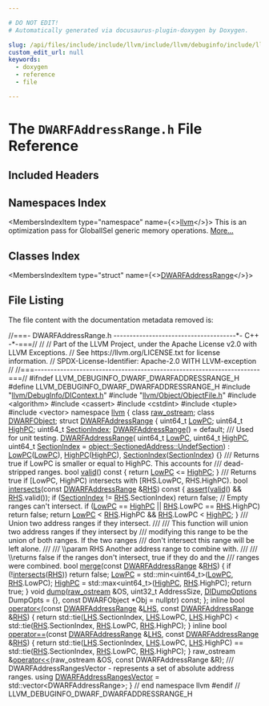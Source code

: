 ```yaml
---

# DO NOT EDIT!
# Automatically generated via docusaurus-plugin-doxygen by Doxygen.

slug: /api/files/include/include/llvm/include/llvm/debuginfo/include/llvm/debuginfo/dwarf/dwarfaddressrange-h
custom_edit_url: null
keywords:
  - doxygen
  - reference
  - file

---
```





# The `DWARFAddressRange.h` File Reference

<DoxygenPage pluginConfig={pluginConfig}>



## Included Headers

<IncludesList>
<IncludesListItem
  filePath="llvm/DebugInfo/DIContext.h"
  permalink="/docs/api/files/include/include/llvm/include/llvm/debuginfo/dicontext-h"
  isLocal="true" />
<IncludesListItem
  filePath="llvm/Object/ObjectFile.h"
  permalink="/docs/api/files/include/include/llvm/include/llvm/object/objectfile-h"
  isLocal="true" />
<IncludesListItem
  filePath="algorithm"
  permalink=""
  isLocal="false" />
<IncludesListItem
  filePath="cassert"
  permalink=""
  isLocal="false" />
<IncludesListItem
  filePath="cstdint"
  permalink=""
  isLocal="false" />
<IncludesListItem
  filePath="tuple"
  permalink=""
  isLocal="false" />
<IncludesListItem
  filePath="vector"
  permalink=""
  isLocal="false" />
</IncludesList>

## Namespaces Index

<MembersIndex>

<MembersIndexItem
  type="namespace"
  name={<><a href="/docs/api/namespaces/llvm">llvm</a></>}>
This is an optimization pass for GlobalISel generic memory operations. <a href="/docs/api/namespaces/llvm/#details">More...</a>
</MembersIndexItem>

</MembersIndex>

## Classes Index

<MembersIndex>

<MembersIndexItem
  type="struct"
  name={<><a href="/docs/api/structs/llvm/dwarfaddressrange">DWARFAddressRange</a></>}>
</MembersIndexItem>

</MembersIndex>


## File Listing

The file content with the documentation metadata removed is:

<ProgramListing>

<Link id="l00001" /><CodeLine lineNumber="1"><Highlight kind="comment">//===- DWARFAddressRange.h --------------------------------------&#42;- C++ -&#42;-===//</Highlight><Highlight kind="normal"></Highlight></CodeLine>
<Link id="l00002" /><CodeLine lineNumber="2"><Highlight kind="normal"></Highlight><Highlight kind="comment">//</Highlight><Highlight kind="normal"></Highlight></CodeLine>
<Link id="l00003" /><CodeLine lineNumber="3"><Highlight kind="normal"></Highlight><Highlight kind="comment">// Part of the LLVM Project, under the Apache License v2.0 with LLVM Exceptions.</Highlight><Highlight kind="normal"></Highlight></CodeLine>
<Link id="l00004" /><CodeLine lineNumber="4"><Highlight kind="normal"></Highlight><Highlight kind="comment">// See https://llvm.org/LICENSE.txt for license information.</Highlight><Highlight kind="normal"></Highlight></CodeLine>
<Link id="l00005" /><CodeLine lineNumber="5"><Highlight kind="normal"></Highlight><Highlight kind="comment">// SPDX-License-Identifier: Apache-2.0 WITH LLVM-exception</Highlight><Highlight kind="normal"></Highlight></CodeLine>
<Link id="l00006" /><CodeLine lineNumber="6"><Highlight kind="normal"></Highlight><Highlight kind="comment">//</Highlight><Highlight kind="normal"></Highlight></CodeLine>
<Link id="l00007" /><CodeLine lineNumber="7"><Highlight kind="normal"></Highlight><Highlight kind="comment">//===----------------------------------------------------------------------===//</Highlight><Highlight kind="normal"></Highlight></CodeLine>
<Link id="l00008" /><CodeLine lineNumber="8"><Highlight kind="normal"></Highlight></CodeLine>
<Link id="l00009" /><CodeLine lineNumber="9"><Highlight kind="normal"></Highlight><Highlight kind="preprocessor">#ifndef LLVM&#95;DEBUGINFO&#95;DWARF&#95;DWARFADDRESSRANGE&#95;H</Highlight><Highlight kind="normal"></Highlight></CodeLine>
<Link id="l00010" /><CodeLine lineNumber="10"><Highlight kind="normal"></Highlight><Highlight kind="preprocessor">#define LLVM&#95;DEBUGINFO&#95;DWARF&#95;DWARFADDRESSRANGE&#95;H</Highlight><Highlight kind="normal"></Highlight></CodeLine>
<Link id="l00011" /><CodeLine lineNumber="11"><Highlight kind="normal"></Highlight></CodeLine>
<Link id="l00012" /><CodeLine lineNumber="12"><Highlight kind="normal"></Highlight><Highlight kind="preprocessor">#include &quot;<a href="/docs/api/files/include/include/llvm/include/llvm/debuginfo/dicontext-h">llvm/DebugInfo/DIContext.h</a>&quot;</Highlight><Highlight kind="normal"></Highlight></CodeLine>
<Link id="l00013" /><CodeLine lineNumber="13"><Highlight kind="normal"></Highlight><Highlight kind="preprocessor">#include &quot;<a href="/docs/api/files/include/include/llvm/include/llvm/object/objectfile-h">llvm/Object/ObjectFile.h</a>&quot;</Highlight><Highlight kind="normal"></Highlight></CodeLine>
<Link id="l00014" /><CodeLine lineNumber="14"><Highlight kind="normal"></Highlight><Highlight kind="preprocessor">#include &lt;algorithm&gt;</Highlight><Highlight kind="normal"></Highlight></CodeLine>
<Link id="l00015" /><CodeLine lineNumber="15"><Highlight kind="normal"></Highlight><Highlight kind="preprocessor">#include &lt;cassert&gt;</Highlight><Highlight kind="normal"></Highlight></CodeLine>
<Link id="l00016" /><CodeLine lineNumber="16"><Highlight kind="normal"></Highlight><Highlight kind="preprocessor">#include &lt;cstdint&gt;</Highlight><Highlight kind="normal"></Highlight></CodeLine>
<Link id="l00017" /><CodeLine lineNumber="17"><Highlight kind="normal"></Highlight><Highlight kind="preprocessor">#include &lt;tuple&gt;</Highlight><Highlight kind="normal"></Highlight></CodeLine>
<Link id="l00018" /><CodeLine lineNumber="18"><Highlight kind="normal"></Highlight><Highlight kind="preprocessor">#include &lt;vector&gt;</Highlight><Highlight kind="normal"></Highlight></CodeLine>
<Link id="l00019" /><CodeLine lineNumber="19"><Highlight kind="normal"></Highlight></CodeLine>
<Link id="l00020" /><CodeLine lineNumber="20"><Highlight kind="normal"></Highlight><Highlight kind="keyword">namespace </Highlight><Highlight kind="normal"><a href="/docs/api/namespaces/llvm">llvm</a> &#123;</Highlight></CodeLine>
<Link id="l00021" /><CodeLine lineNumber="21"><Highlight kind="normal"></Highlight></CodeLine>
<Link id="l00022" /><CodeLine lineNumber="22"><Highlight kind="normal"></Highlight><Highlight kind="keyword">class </Highlight><Highlight kind="normal"><a href="/docs/api/classes/llvm/raw-ostream">raw&#95;ostream</a>;</Highlight></CodeLine>
<Link id="l00023" /><CodeLine lineNumber="23"><Highlight kind="normal"></Highlight><Highlight kind="keyword">class </Highlight><Highlight kind="normal"><a href="/docs/api/classes/llvm/dwarfobject">DWARFObject</a>;</Highlight></CodeLine>
<Link id="l00024" /><CodeLine lineNumber="24"><Highlight kind="normal"></Highlight></CodeLine>
<Link id="l00025" /><CodeLine lineNumber="25" lineLink="/docs/api/structs/llvm/dwarfaddressrange"><Highlight kind="normal"></Highlight><Highlight kind="keyword">struct </Highlight><Highlight kind="normal"><a href="/docs/api/structs/llvm/dwarfaddressrange/#a9ca05bf4a1e0333334ed845c207eedbb">DWARFAddressRange</a> &#123;</Highlight></CodeLine>
<Link id="l00026" /><CodeLine lineNumber="26" lineLink="/docs/api/structs/llvm/dwarfaddressrange/#a1dac28e965794b70aafbf7caa1cb2210"><Highlight kind="normal">  uint64&#95;t <a href="/docs/api/structs/llvm/dwarfaddressrange/#a1dac28e965794b70aafbf7caa1cb2210">LowPC</a>;</Highlight></CodeLine>
<Link id="l00027" /><CodeLine lineNumber="27" lineLink="/docs/api/structs/llvm/dwarfaddressrange/#aa5b2a58f73b8e5d74eb0605f659e314d"><Highlight kind="normal">  uint64&#95;t <a href="/docs/api/structs/llvm/dwarfaddressrange/#aa5b2a58f73b8e5d74eb0605f659e314d">HighPC</a>;</Highlight></CodeLine>
<Link id="l00028" /><CodeLine lineNumber="28" lineLink="/docs/api/structs/llvm/dwarfaddressrange/#a6fbe8b253c903452a8058597f1260242"><Highlight kind="normal">  uint64&#95;t <a href="/docs/api/structs/llvm/dwarfaddressrange/#a6fbe8b253c903452a8058597f1260242">SectionIndex</a>;</Highlight></CodeLine>
<Link id="l00029" /><CodeLine lineNumber="29"><Highlight kind="normal"></Highlight></CodeLine>
<Link id="l00030" /><CodeLine lineNumber="30" lineLink="/docs/api/structs/llvm/dwarfaddressrange/#a9ca05bf4a1e0333334ed845c207eedbb"><Highlight kind="normal">  <a href="/docs/api/structs/llvm/dwarfaddressrange/#a9ca05bf4a1e0333334ed845c207eedbb">DWARFAddressRange</a>() = </Highlight><Highlight kind="keywordflow">default</Highlight><Highlight kind="normal">;</Highlight></CodeLine>
<Link id="l00031" /><CodeLine lineNumber="31"><Highlight kind="normal"></Highlight><Highlight kind="comment"></Highlight></CodeLine>
<Link id="l00032" /><CodeLine lineNumber="32"><Highlight kind="comment">  /// Used for unit testing.</Highlight><Highlight kind="normal"></Highlight></CodeLine>
<Link id="l00033" /><CodeLine lineNumber="33" lineLink="/docs/api/structs/llvm/dwarfaddressrange/#ab1ac3fccbdc0aa51833b044bda302a16"><Highlight kind="normal">  <a href="/docs/api/structs/llvm/dwarfaddressrange/#ab1ac3fccbdc0aa51833b044bda302a16">DWARFAddressRange</a>(</Highlight></CodeLine>
<Link id="l00034" /><CodeLine lineNumber="34"><Highlight kind="normal">      uint64&#95;t <a href="/docs/api/structs/llvm/dwarfaddressrange/#a1dac28e965794b70aafbf7caa1cb2210">LowPC</a>, uint64&#95;t <a href="/docs/api/structs/llvm/dwarfaddressrange/#aa5b2a58f73b8e5d74eb0605f659e314d">HighPC</a>,</Highlight></CodeLine>
<Link id="l00035" /><CodeLine lineNumber="35"><Highlight kind="normal">      uint64&#95;t <a href="/docs/api/structs/llvm/dwarfaddressrange/#a6fbe8b253c903452a8058597f1260242">SectionIndex</a> = <a href="/docs/api/structs/llvm/object/sectionedaddress/#aab5f6719f1bf1cfd6c53e95ebce09470">object::SectionedAddress::UndefSection</a>)</Highlight></CodeLine>
<Link id="l00036" /><CodeLine lineNumber="36"><Highlight kind="normal">      : <a href="/docs/api/structs/llvm/dwarfaddressrange/#a1dac28e965794b70aafbf7caa1cb2210">LowPC</a>(<a href="/docs/api/structs/llvm/dwarfaddressrange/#a1dac28e965794b70aafbf7caa1cb2210">LowPC</a>), <a href="/docs/api/structs/llvm/dwarfaddressrange/#aa5b2a58f73b8e5d74eb0605f659e314d">HighPC</a>(<a href="/docs/api/structs/llvm/dwarfaddressrange/#aa5b2a58f73b8e5d74eb0605f659e314d">HighPC</a>), <a href="/docs/api/structs/llvm/dwarfaddressrange/#a6fbe8b253c903452a8058597f1260242">SectionIndex</a>(<a href="/docs/api/structs/llvm/dwarfaddressrange/#a6fbe8b253c903452a8058597f1260242">SectionIndex</a>) &#123;&#125;</Highlight></CodeLine>
<Link id="l00037" /><CodeLine lineNumber="37"><Highlight kind="normal"></Highlight><Highlight kind="comment"></Highlight></CodeLine>
<Link id="l00038" /><CodeLine lineNumber="38"><Highlight kind="comment">  /// Returns true if LowPC is smaller or equal to HighPC. This accounts for</Highlight></CodeLine>
<Link id="l00039" /><CodeLine lineNumber="39"><Highlight kind="comment">  /// dead-stripped ranges.</Highlight><Highlight kind="normal"></Highlight></CodeLine>
<Link id="l00040" /><CodeLine lineNumber="40" lineLink="/docs/api/structs/llvm/dwarfaddressrange/#a0e198398f670d31c3ff449b7d71ae281"><Highlight kind="normal">  </Highlight><Highlight kind="keywordtype">bool</Highlight><Highlight kind="normal"> <a href="/docs/api/structs/llvm/dwarfaddressrange/#a0e198398f670d31c3ff449b7d71ae281">valid</a>()</Highlight><Highlight kind="keyword"> const </Highlight><Highlight kind="normal">&#123; </Highlight><Highlight kind="keywordflow">return</Highlight><Highlight kind="normal"> <a href="/docs/api/structs/llvm/dwarfaddressrange/#a1dac28e965794b70aafbf7caa1cb2210">LowPC</a> &lt;= <a href="/docs/api/structs/llvm/dwarfaddressrange/#aa5b2a58f73b8e5d74eb0605f659e314d">HighPC</a>; &#125;</Highlight></CodeLine>
<Link id="l00041" /><CodeLine lineNumber="41"><Highlight kind="normal"></Highlight><Highlight kind="comment"></Highlight></CodeLine>
<Link id="l00042" /><CodeLine lineNumber="42"><Highlight kind="comment">  /// Returns true if &#91;LowPC, HighPC) intersects with &#91;RHS.LowPC, RHS.HighPC).</Highlight><Highlight kind="normal"></Highlight></CodeLine>
<Link id="l00043" /><CodeLine lineNumber="43" lineLink="/docs/api/structs/llvm/dwarfaddressrange/#a46c7fe36682b4711fa50373a2d1bbee5"><Highlight kind="normal">  </Highlight><Highlight kind="keywordtype">bool</Highlight><Highlight kind="normal"> <a href="/docs/api/structs/llvm/dwarfaddressrange/#a46c7fe36682b4711fa50373a2d1bbee5">intersects</a>(</Highlight><Highlight kind="keyword">const</Highlight><Highlight kind="normal"> <a href="/docs/api/structs/llvm/dwarfaddressrange/#a9ca05bf4a1e0333334ed845c207eedbb">DWARFAddressRange</a> &amp;<a href="/docs/api/files/lib/lib/target/lib/target/x86/x86partialreduction-cpp/#a87b8bfbbe9d8f7146d7f20a5fb42efd0">RHS</a>)</Highlight><Highlight kind="keyword"> const </Highlight><Highlight kind="normal">&#123;</Highlight></CodeLine>
<Link id="l00044" /><CodeLine lineNumber="44"><Highlight kind="normal">    <a href="/docs/api/files/lib/lib/target/lib/target/amdgpu/silowercontrolflow-cpp/#a4868c5d81c5ccc98c47aeab6244346a0">assert</a>(<a href="/docs/api/structs/llvm/dwarfaddressrange/#a0e198398f670d31c3ff449b7d71ae281">valid</a>() &amp;&amp; <a href="/docs/api/files/lib/lib/target/lib/target/x86/x86partialreduction-cpp/#a87b8bfbbe9d8f7146d7f20a5fb42efd0">RHS</a>.valid());</Highlight></CodeLine>
<Link id="l00045" /><CodeLine lineNumber="45"><Highlight kind="normal">    </Highlight><Highlight kind="keywordflow">if</Highlight><Highlight kind="normal"> (<a href="/docs/api/structs/llvm/dwarfaddressrange/#a6fbe8b253c903452a8058597f1260242">SectionIndex</a> != <a href="/docs/api/files/lib/lib/target/lib/target/x86/x86partialreduction-cpp/#a87b8bfbbe9d8f7146d7f20a5fb42efd0">RHS</a>.SectionIndex)</Highlight></CodeLine>
<Link id="l00046" /><CodeLine lineNumber="46"><Highlight kind="normal">      </Highlight><Highlight kind="keywordflow">return</Highlight><Highlight kind="normal"> </Highlight><Highlight kind="keyword">false</Highlight><Highlight kind="normal">;</Highlight></CodeLine>
<Link id="l00047" /><CodeLine lineNumber="47"><Highlight kind="normal">    </Highlight><Highlight kind="comment">// Empty ranges can&#39;t intersect.</Highlight><Highlight kind="normal"></Highlight></CodeLine>
<Link id="l00048" /><CodeLine lineNumber="48"><Highlight kind="normal">    </Highlight><Highlight kind="keywordflow">if</Highlight><Highlight kind="normal"> (<a href="/docs/api/structs/llvm/dwarfaddressrange/#a1dac28e965794b70aafbf7caa1cb2210">LowPC</a> == <a href="/docs/api/structs/llvm/dwarfaddressrange/#aa5b2a58f73b8e5d74eb0605f659e314d">HighPC</a> || <a href="/docs/api/files/lib/lib/target/lib/target/x86/x86partialreduction-cpp/#a87b8bfbbe9d8f7146d7f20a5fb42efd0">RHS</a>.LowPC == <a href="/docs/api/files/lib/lib/target/lib/target/x86/x86partialreduction-cpp/#a87b8bfbbe9d8f7146d7f20a5fb42efd0">RHS</a>.HighPC)</Highlight></CodeLine>
<Link id="l00049" /><CodeLine lineNumber="49"><Highlight kind="normal">      </Highlight><Highlight kind="keywordflow">return</Highlight><Highlight kind="normal"> </Highlight><Highlight kind="keyword">false</Highlight><Highlight kind="normal">;</Highlight></CodeLine>
<Link id="l00050" /><CodeLine lineNumber="50"><Highlight kind="normal">    </Highlight><Highlight kind="keywordflow">return</Highlight><Highlight kind="normal"> <a href="/docs/api/structs/llvm/dwarfaddressrange/#a1dac28e965794b70aafbf7caa1cb2210">LowPC</a> &lt; <a href="/docs/api/files/lib/lib/target/lib/target/x86/x86partialreduction-cpp/#a87b8bfbbe9d8f7146d7f20a5fb42efd0">RHS</a>.HighPC &amp;&amp; <a href="/docs/api/files/lib/lib/target/lib/target/x86/x86partialreduction-cpp/#a87b8bfbbe9d8f7146d7f20a5fb42efd0">RHS</a>.LowPC &lt; <a href="/docs/api/structs/llvm/dwarfaddressrange/#aa5b2a58f73b8e5d74eb0605f659e314d">HighPC</a>;</Highlight></CodeLine>
<Link id="l00051" /><CodeLine lineNumber="51"><Highlight kind="normal">  &#125;</Highlight></CodeLine>
<Link id="l00052" /><CodeLine lineNumber="52"><Highlight kind="normal"></Highlight><Highlight kind="comment"></Highlight></CodeLine>
<Link id="l00053" /><CodeLine lineNumber="53"><Highlight kind="comment">  /// Union two address ranges if they intersect.</Highlight></CodeLine>
<Link id="l00054" /><CodeLine lineNumber="54"><Highlight kind="comment">  ///</Highlight></CodeLine>
<Link id="l00055" /><CodeLine lineNumber="55"><Highlight kind="comment">  /// This function will union two address ranges if they intersect by</Highlight></CodeLine>
<Link id="l00056" /><CodeLine lineNumber="56"><Highlight kind="comment">  /// modifying this range to be the union of both ranges. If the two ranges</Highlight></CodeLine>
<Link id="l00057" /><CodeLine lineNumber="57"><Highlight kind="comment">  /// don&#39;t intersect this range will be left alone.</Highlight></CodeLine>
<Link id="l00058" /><CodeLine lineNumber="58"><Highlight kind="comment">  ///</Highlight></CodeLine>
<Link id="l00059" /><CodeLine lineNumber="59"><Highlight kind="comment">  /// \\param RHS Another address range to combine with.</Highlight></CodeLine>
<Link id="l00060" /><CodeLine lineNumber="60"><Highlight kind="comment">  ///</Highlight></CodeLine>
<Link id="l00061" /><CodeLine lineNumber="61"><Highlight kind="comment">  /// \\returns false if the ranges don&#39;t intersect, true if they do and the</Highlight></CodeLine>
<Link id="l00062" /><CodeLine lineNumber="62"><Highlight kind="comment">  /// ranges were combined.</Highlight><Highlight kind="normal"></Highlight></CodeLine>
<Link id="l00063" /><CodeLine lineNumber="63" lineLink="/docs/api/structs/llvm/dwarfaddressrange/#a771573ea5cd6f54eccf26c50dac5e049"><Highlight kind="normal">  </Highlight><Highlight kind="keywordtype">bool</Highlight><Highlight kind="normal"> <a href="/docs/api/structs/llvm/dwarfaddressrange/#a771573ea5cd6f54eccf26c50dac5e049">merge</a>(</Highlight><Highlight kind="keyword">const</Highlight><Highlight kind="normal"> <a href="/docs/api/structs/llvm/dwarfaddressrange/#a9ca05bf4a1e0333334ed845c207eedbb">DWARFAddressRange</a> &amp;<a href="/docs/api/files/lib/lib/target/lib/target/x86/x86partialreduction-cpp/#a87b8bfbbe9d8f7146d7f20a5fb42efd0">RHS</a>) &#123;</Highlight></CodeLine>
<Link id="l00064" /><CodeLine lineNumber="64"><Highlight kind="normal">    </Highlight><Highlight kind="keywordflow">if</Highlight><Highlight kind="normal"> (!<a href="/docs/api/structs/llvm/dwarfaddressrange/#a46c7fe36682b4711fa50373a2d1bbee5">intersects</a>(<a href="/docs/api/files/lib/lib/target/lib/target/x86/x86partialreduction-cpp/#a87b8bfbbe9d8f7146d7f20a5fb42efd0">RHS</a>))</Highlight></CodeLine>
<Link id="l00065" /><CodeLine lineNumber="65"><Highlight kind="normal">      </Highlight><Highlight kind="keywordflow">return</Highlight><Highlight kind="normal"> </Highlight><Highlight kind="keyword">false</Highlight><Highlight kind="normal">;</Highlight></CodeLine>
<Link id="l00066" /><CodeLine lineNumber="66"><Highlight kind="normal">    <a href="/docs/api/structs/llvm/dwarfaddressrange/#a1dac28e965794b70aafbf7caa1cb2210">LowPC</a> = std::min&lt;uint64&#95;t&gt;(<a href="/docs/api/structs/llvm/dwarfaddressrange/#a1dac28e965794b70aafbf7caa1cb2210">LowPC</a>, <a href="/docs/api/files/lib/lib/target/lib/target/x86/x86partialreduction-cpp/#a87b8bfbbe9d8f7146d7f20a5fb42efd0">RHS</a>.LowPC);</Highlight></CodeLine>
<Link id="l00067" /><CodeLine lineNumber="67"><Highlight kind="normal">    <a href="/docs/api/structs/llvm/dwarfaddressrange/#aa5b2a58f73b8e5d74eb0605f659e314d">HighPC</a> = std::max&lt;uint64&#95;t&gt;(<a href="/docs/api/structs/llvm/dwarfaddressrange/#aa5b2a58f73b8e5d74eb0605f659e314d">HighPC</a>, <a href="/docs/api/files/lib/lib/target/lib/target/x86/x86partialreduction-cpp/#a87b8bfbbe9d8f7146d7f20a5fb42efd0">RHS</a>.HighPC);</Highlight></CodeLine>
<Link id="l00068" /><CodeLine lineNumber="68"><Highlight kind="normal">    </Highlight><Highlight kind="keywordflow">return</Highlight><Highlight kind="normal"> </Highlight><Highlight kind="keyword">true</Highlight><Highlight kind="normal">;</Highlight></CodeLine>
<Link id="l00069" /><CodeLine lineNumber="69"><Highlight kind="normal">  &#125;</Highlight></CodeLine>
<Link id="l00070" /><CodeLine lineNumber="70"><Highlight kind="normal"></Highlight></CodeLine>
<Link id="l00071" /><CodeLine lineNumber="71"><Highlight kind="normal">  </Highlight><Highlight kind="keywordtype">void</Highlight><Highlight kind="normal"> <a href="/docs/api/structs/llvm/dwarfaddressrange/#af81b0ebe03203f548bf8244b75c5a65a">dump</a>(<a href="/docs/api/classes/llvm/raw-ostream">raw&#95;ostream</a> &amp;OS, uint32&#95;t AddressSize, <a href="/docs/api/structs/llvm/didumpoptions">DIDumpOptions</a> DumpOpts = &#123;&#125;,</Highlight></CodeLine>
<Link id="l00072" /><CodeLine lineNumber="72"><Highlight kind="normal">            </Highlight><Highlight kind="keyword">const</Highlight><Highlight kind="normal"> DWARFObject &#42;Obj = </Highlight><Highlight kind="keyword">nullptr</Highlight><Highlight kind="normal">) </Highlight><Highlight kind="keyword">const</Highlight><Highlight kind="normal">;</Highlight></CodeLine>
<Link id="l00073" /><CodeLine lineNumber="73"><Highlight kind="normal">&#125;;</Highlight></CodeLine>
<Link id="l00074" /><CodeLine lineNumber="74"><Highlight kind="normal"></Highlight></CodeLine>
<Link id="l00075" /><CodeLine lineNumber="75" lineLink="/docs/api/namespaces/llvm/#a5d3744ddfeca6d18c25b0d67899070a1"><Highlight kind="normal"></Highlight><Highlight kind="keyword">inline</Highlight><Highlight kind="normal"> </Highlight><Highlight kind="keywordtype">bool</Highlight><Highlight kind="normal"> <a href="/docs/api/namespaces/llvm/#a061b224a1a3c3486fd854e5009a858c9">operator&lt;</a>(</Highlight><Highlight kind="keyword">const</Highlight><Highlight kind="normal"> <a href="/docs/api/structs/llvm/dwarfaddressrange">DWARFAddressRange</a> &amp;<a href="/docs/api/files/lib/lib/target/lib/target/x86/x86partialreduction-cpp/#a9e1483f7215664a2315c53c3558d9a8d">LHS</a>,</Highlight></CodeLine>
<Link id="l00076" /><CodeLine lineNumber="76"><Highlight kind="normal">                      </Highlight><Highlight kind="keyword">const</Highlight><Highlight kind="normal"> <a href="/docs/api/structs/llvm/dwarfaddressrange">DWARFAddressRange</a> &amp;<a href="/docs/api/files/lib/lib/target/lib/target/x86/x86partialreduction-cpp/#a87b8bfbbe9d8f7146d7f20a5fb42efd0">RHS</a>) &#123;</Highlight></CodeLine>
<Link id="l00077" /><CodeLine lineNumber="77"><Highlight kind="normal">  </Highlight><Highlight kind="keywordflow">return</Highlight><Highlight kind="normal"> std::tie(<a href="/docs/api/files/lib/lib/target/lib/target/x86/x86partialreduction-cpp/#a9e1483f7215664a2315c53c3558d9a8d">LHS</a>.SectionIndex, <a href="/docs/api/files/lib/lib/target/lib/target/x86/x86partialreduction-cpp/#a9e1483f7215664a2315c53c3558d9a8d">LHS</a>.LowPC, <a href="/docs/api/files/lib/lib/target/lib/target/x86/x86partialreduction-cpp/#a9e1483f7215664a2315c53c3558d9a8d">LHS</a>.HighPC) &lt; std::tie(<a href="/docs/api/files/lib/lib/target/lib/target/x86/x86partialreduction-cpp/#a87b8bfbbe9d8f7146d7f20a5fb42efd0">RHS</a>.SectionIndex, <a href="/docs/api/files/lib/lib/target/lib/target/x86/x86partialreduction-cpp/#a87b8bfbbe9d8f7146d7f20a5fb42efd0">RHS</a>.LowPC, <a href="/docs/api/files/lib/lib/target/lib/target/x86/x86partialreduction-cpp/#a87b8bfbbe9d8f7146d7f20a5fb42efd0">RHS</a>.HighPC);</Highlight></CodeLine>
<Link id="l00078" /><CodeLine lineNumber="78"><Highlight kind="normal">&#125;</Highlight></CodeLine>
<Link id="l00079" /><CodeLine lineNumber="79"><Highlight kind="normal"></Highlight></CodeLine>
<Link id="l00080" /><CodeLine lineNumber="80" lineLink="/docs/api/namespaces/llvm/#a5463f9ca0f65dac24cae9c241f9b613a"><Highlight kind="normal"></Highlight><Highlight kind="keyword">inline</Highlight><Highlight kind="normal"> </Highlight><Highlight kind="keywordtype">bool</Highlight><Highlight kind="normal"> <a href="/docs/api/namespaces/llvm/#a4d812a2dd18aa186c164447e20e348e7">operator==</a>(</Highlight><Highlight kind="keyword">const</Highlight><Highlight kind="normal"> <a href="/docs/api/structs/llvm/dwarfaddressrange">DWARFAddressRange</a> &amp;<a href="/docs/api/files/lib/lib/target/lib/target/x86/x86partialreduction-cpp/#a9e1483f7215664a2315c53c3558d9a8d">LHS</a>,</Highlight></CodeLine>
<Link id="l00081" /><CodeLine lineNumber="81"><Highlight kind="normal">                       </Highlight><Highlight kind="keyword">const</Highlight><Highlight kind="normal"> <a href="/docs/api/structs/llvm/dwarfaddressrange">DWARFAddressRange</a> &amp;<a href="/docs/api/files/lib/lib/target/lib/target/x86/x86partialreduction-cpp/#a87b8bfbbe9d8f7146d7f20a5fb42efd0">RHS</a>) &#123;</Highlight></CodeLine>
<Link id="l00082" /><CodeLine lineNumber="82"><Highlight kind="normal">  </Highlight><Highlight kind="keywordflow">return</Highlight><Highlight kind="normal"> std::tie(<a href="/docs/api/files/lib/lib/target/lib/target/x86/x86partialreduction-cpp/#a9e1483f7215664a2315c53c3558d9a8d">LHS</a>.SectionIndex, <a href="/docs/api/files/lib/lib/target/lib/target/x86/x86partialreduction-cpp/#a9e1483f7215664a2315c53c3558d9a8d">LHS</a>.LowPC, <a href="/docs/api/files/lib/lib/target/lib/target/x86/x86partialreduction-cpp/#a9e1483f7215664a2315c53c3558d9a8d">LHS</a>.HighPC) == std::tie(<a href="/docs/api/files/lib/lib/target/lib/target/x86/x86partialreduction-cpp/#a87b8bfbbe9d8f7146d7f20a5fb42efd0">RHS</a>.SectionIndex, <a href="/docs/api/files/lib/lib/target/lib/target/x86/x86partialreduction-cpp/#a87b8bfbbe9d8f7146d7f20a5fb42efd0">RHS</a>.LowPC, <a href="/docs/api/files/lib/lib/target/lib/target/x86/x86partialreduction-cpp/#a87b8bfbbe9d8f7146d7f20a5fb42efd0">RHS</a>.HighPC);</Highlight></CodeLine>
<Link id="l00083" /><CodeLine lineNumber="83"><Highlight kind="normal">&#125;</Highlight></CodeLine>
<Link id="l00084" /><CodeLine lineNumber="84"><Highlight kind="normal"></Highlight></CodeLine>
<Link id="l00085" /><CodeLine lineNumber="85"><Highlight kind="normal">raw&#95;ostream &amp;<a href="/docs/api/namespaces/llvm/#ab89f1db02887aa569176f0e29622eb47">operator&lt;&lt;</a>(raw&#95;ostream &amp;OS, </Highlight><Highlight kind="keyword">const</Highlight><Highlight kind="normal"> DWARFAddressRange &amp;R);</Highlight></CodeLine>
<Link id="l00086" /><CodeLine lineNumber="86"><Highlight kind="normal"></Highlight><Highlight kind="comment"></Highlight></CodeLine>
<Link id="l00087" /><CodeLine lineNumber="87"><Highlight kind="comment">/// DWARFAddressRangesVector - represents a set of absolute address ranges.</Highlight><Highlight kind="normal"></Highlight></CodeLine>
<Link id="l00088" /><CodeLine lineNumber="88" lineLink="/docs/api/namespaces/llvm/#af7b7409cf7c2a265eb671b0023fb9ebf"><Highlight kind="normal"></Highlight><Highlight kind="keyword">using </Highlight><Highlight kind="normal"><a href="/docs/api/namespaces/llvm/#af7b7409cf7c2a265eb671b0023fb9ebf">DWARFAddressRangesVector</a> = std::vector&lt;DWARFAddressRange&gt;;</Highlight></CodeLine>
<Link id="l00089" /><CodeLine lineNumber="89"><Highlight kind="normal"></Highlight></CodeLine>
<Link id="l00090" /><CodeLine lineNumber="90"><Highlight kind="normal">&#125; </Highlight><Highlight kind="comment">// end namespace llvm</Highlight><Highlight kind="normal"></Highlight></CodeLine>
<Link id="l00091" /><CodeLine lineNumber="91"><Highlight kind="normal"></Highlight></CodeLine>
<Link id="l00092" /><CodeLine lineNumber="92"><Highlight kind="normal"></Highlight><Highlight kind="preprocessor">#endif </Highlight><Highlight kind="comment">// LLVM&#95;DEBUGINFO&#95;DWARF&#95;DWARFADDRESSRANGE&#95;H</Highlight><Highlight kind="normal"></Highlight></CodeLine>

</ProgramListing>

</DoxygenPage>
